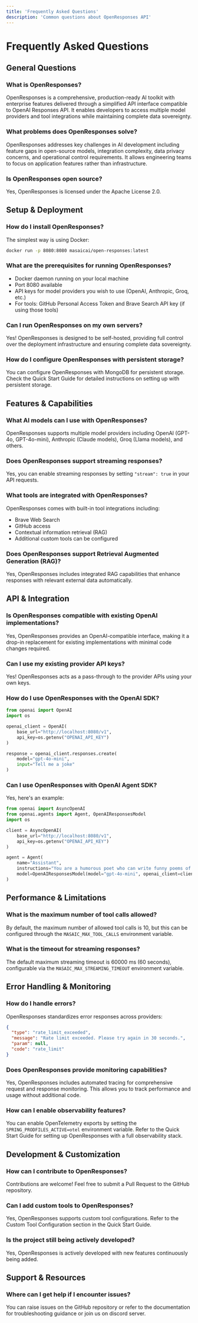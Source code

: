 ```yaml
---
title: 'Frequently Asked Questions'
description: 'Common questions about OpenResponses API'
---
```


# Frequently Asked Questions

## General Questions

### What is OpenResponses?
OpenResponses is a comprehensive, production-ready AI toolkit with enterprise features delivered through a simplified API interface compatible to OpenAI Responses API. It enables developers to access multiple model providers and tool integrations while maintaining complete data sovereignty.

### What problems does OpenResponses solve?
OpenResponses addresses key challenges in AI development including feature gaps in open-source models, integration complexity, data privacy concerns, and operational control requirements. It allows engineering teams to focus on application features rather than infrastructure.

### Is OpenResponses open source?
Yes, OpenResponses is licensed under the Apache License 2.0.

## Setup & Deployment

### How do I install OpenResponses?
The simplest way is using Docker:
```bash
docker run -p 8080:8080 masaicai/open-responses:latest
```

### What are the prerequisites for running OpenResponses?
- Docker daemon running on your local machine
- Port 8080 available
- API keys for model providers you wish to use (OpenAI, Anthropic, Groq, etc.)
- For tools: GitHub Personal Access Token and Brave Search API key (if using those tools)

### Can I run OpenResponses on my own servers?
Yes! OpenResponses is designed to be self-hosted, providing full control over the deployment infrastructure and ensuring complete data sovereignty.

### How do I configure OpenResponses with persistent storage?
You can configure OpenResponses with MongoDB for persistent storage. Check the Quick Start Guide for detailed instructions on setting up with persistent storage.

## Features & Capabilities

### What AI models can I use with OpenResponses?
OpenResponses supports multiple model providers including OpenAI (GPT-4o, GPT-4o-mini), Anthropic (Claude models), Groq (Llama models), and others.

### Does OpenResponses support streaming responses?
Yes, you can enable streaming responses by setting `"stream": true` in your API requests.

### What tools are integrated with OpenResponses?
OpenResponses comes with built-in tool integrations including:
- Brave Web Search
- GitHub access
- Contextual information retrieval (RAG)
- Additional custom tools can be configured

### Does OpenResponses support Retrieval Augmented Generation (RAG)?
Yes, OpenResponses includes integrated RAG capabilities that enhance responses with relevant external data automatically.

## API & Integration

### Is OpenResponses compatible with existing OpenAI implementations?
Yes, OpenResponses provides an OpenAI-compatible interface, making it a drop-in replacement for existing implementations with minimal code changes required.

### Can I use my existing provider API keys?
Yes! OpenResponses acts as a pass-through to the provider APIs using your own keys.

### How do I use OpenResponses with the OpenAI SDK?
```python
from openai import OpenAI
import os

openai_client = OpenAI(
    base_url="http://localhost:8080/v1", 
    api_key=os.getenv("OPENAI_API_KEY")
)

response = openai_client.responses.create(
    model="gpt-4o-mini",
    input="Tell me a joke"
)
```

### Can I use OpenResponses with OpenAI Agent SDK?
Yes, here's an example:
```python
from openai import AsyncOpenAI
from openai.agents import Agent, OpenAIResponsesModel
import os

client = AsyncOpenAI(
    base_url="http://localhost:8080/v1", 
    api_key=os.getenv("OPENAI_API_KEY")
)

agent = Agent(
    name="Assistant",
    instructions="You are a humorous poet who can write funny poems of 4 lines.",
    model=OpenAIResponsesModel(model="gpt-4o-mini", openai_client=client)
)
```

## Performance & Limitations

### What is the maximum number of tool calls allowed?
By default, the maximum number of allowed tool calls is 10, but this can be configured through the `MASAIC_MAX_TOOL_CALLS` environment variable.

### What is the timeout for streaming responses?
The default maximum streaming timeout is 60000 ms (60 seconds), configurable via the `MASAIC_MAX_STREAMING_TIMEOUT` environment variable.

## Error Handling & Monitoring

### How do I handle errors?
OpenResponses standardizes error responses across providers:
```json
{
  "type": "rate_limit_exceeded",
  "message": "Rate limit exceeded. Please try again in 30 seconds.",
  "param": null,
  "code": "rate_limit"
}
```

### Does OpenResponses provide monitoring capabilities?
Yes, OpenResponses includes automated tracing for comprehensive request and response monitoring. This allows you to track performance and usage without additional code.

### How can I enable observability features?
You can enable OpenTelemetry exports by setting the `SPRING_PRODFILES_ACTIVE=otel` environment variable. Refer to the Quick Start Guide for setting up OpenResponses with a full observability stack.

## Development & Customization

### How can I contribute to OpenResponses?
Contributions are welcome! Feel free to submit a Pull Request to the GitHub repository.

### Can I add custom tools to OpenResponses?
Yes, OpenResponses supports custom tool configurations. Refer to the Custom Tool Configuration section in the Quick Start Guide.

### Is the project still being actively developed?
Yes, OpenResponses is actively developed with new features continuously being added.

## Support & Resources

### Where can I get help if I encounter issues?
You can raise issues on the GitHub repository or refer to the documentation for troubleshooting guidance or join us on discord server.
